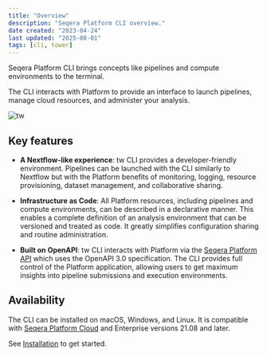 ```yaml
---
title: "Overview"
description: "Seqera Platform CLI overview."
date created: "2023-04-24"
last updated: "2025-08-01"
tags: [cli, tower]
---
```



Seqera Platform CLI brings concepts like pipelines and compute environments to the terminal.

The CLI interacts with Platform to provide an interface to launch pipelines, manage cloud resources, and administer your analysis.

![tw](./_images/tw-screenshot.png)

## Key features

- **A Nextflow-like experience**: tw CLI provides a developer-friendly environment. Pipelines can be launched with the CLI similarly to Nextflow but with the Platform benefits of monitoring, logging, resource provisioning, dataset management, and collaborative sharing.

- **Infrastructure as Code**: All Platform resources, including pipelines and compute environments, can be described in a declarative manner. This enables a complete definition of an analysis environment that can be versioned and treated as code. It greatly simplifies configuration sharing and routine administration.

- **Built on OpenAPI**: tw CLI interacts with Platform via the [Seqera Platform API](https://cloud.seqera.io/openapi/index.html) which uses the OpenAPI 3.0 specification. The CLI provides full control of the Platform application, allowing users to get maximum insights into pipeline submissions and execution environments.

## Availability

The CLI can be installed on macOS, Windows, and Linux. It is compatible with [Seqera Platform Cloud](https://cloud.seqera.io/) and Enterprise versions 21.08 and later.

See [Installation](./installation) to get started.
